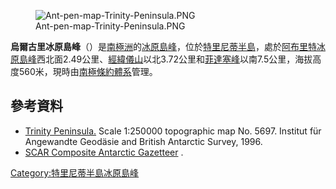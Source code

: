[[Image:Ant-pen-map-Trinity-Peninsula.PNG|thumb]]

{{coord|63|26|28|S|57|34|10|W|display=title}}

'''烏爾古里冰原島峰'''（{{lang-en|Urguri Nunatak}}）是[[南極洲|南極洲]]的[[冰原島峰|冰原島峰]]，位於[[特里尼蒂半島|特里尼蒂半島]]，處於[[阿布里特冰原島峰|阿布里特冰原島峰]]西北面2.49公里、[[經緯儀山|經緯儀山]]以北3.72公里和[[菲達塞峰|菲達塞峰]]以南7.5公里，海拔高度560米，現時由[[南極條約體系|南極條約體系]]管理。

==參考資料==
* [https://web.archive.org/web/20131002100340/http://www.bkg.bund.de/nn_193194/DE/Bundesamt/Downloads/Kostenlose-Karten/Antarktis-Karten/Satellitenbildkarten/Scale250/Daten/Trinity-Peninsula%2CtemplateId%3Draw%2Cproperty%3DpublicationFile.pdf/Trinity-Peninsula.pdf Trinity Peninsula.] Scale 1:250000 topographic map No. 5697. Institut für Angewandte Geodäsie and British Antarctic Survey, 1996.
* [http://data.aad.gov.au/aadc/gaz/scar/ SCAR Composite Antarctic Gazetteer] {{WebCite|url=https://www.webcitation.org/5ug2CfC7m?url=http://data.aad.gov.au/aadc/gaz/scar/ |date=20101202140255 |dateformat=iso }}.

{{DEFAULTSORT:Urguri Nunatak}}
[[Category:特里尼蒂半島冰原島峰|Category:特里尼蒂半島冰原島峰]]


{{TrinityPeninsula-geo-stub}}